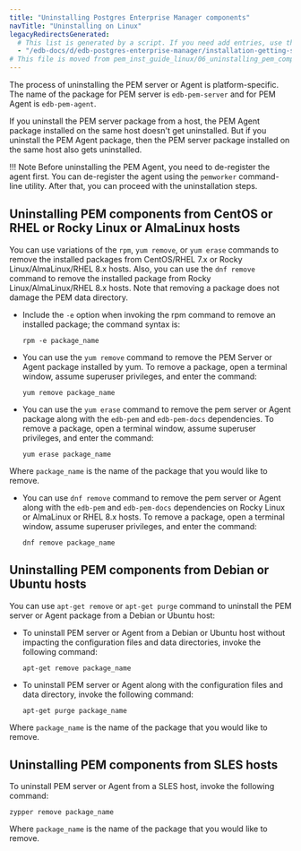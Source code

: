 ```yaml
---
title: "Uninstalling Postgres Enterprise Manager components"
navTitle: "Uninstalling on Linux"
legacyRedirectsGenerated:
  # This list is generated by a script. If you need add entries, use the `legacyRedirects` key.
  - "/edb-docs/d/edb-postgres-enterprise-manager/installation-getting-started/linux-installation-guide/8.0/uninstalling_pem_components.html"
# This file is moved from pem_inst_guide_linux/06_uninstalling_pem_components
---
```


The process of uninstalling the PEM server or Agent is platform-specific. The name of the package for PEM server is `edb-pem-server` and for PEM Agent is `edb-pem-agent`.

If you uninstall the PEM server package from a host, the PEM Agent package installed on the same host doesn't get uninstalled. But if you uninstall the PEM Agent package, then the PEM server package installed on the same host also gets uninstalled.

!!! Note
    Before uninstalling the PEM Agent, you need to de-register the agent first. You can de-register the agent using the `pemworker` command-line utility. After that, you can proceed with the uninstallation steps.

## Uninstalling PEM components from CentOS or RHEL or Rocky Linux or AlmaLinux hosts

You can use variations of the `rpm`, `yum remove`, or `yum erase` commands to remove the installed packages from CentOS/RHEL 7.x or Rocky Linux/AlmaLinux/RHEL 8.x hosts. Also, you can use the `dnf remove` command to remove the installed package from Rocky Linux/AlmaLinux/RHEL 8.x hosts. Note that removing a package does not damage the PEM data directory.

-   Include the `-e` option when invoking the rpm command to remove an installed package; the command syntax is:

    ```text
    rpm -e package_name
    ```

-   You can use the `yum remove` command to remove the PEM Server or Agent package installed by yum. To remove a package, open a terminal window, assume superuser privileges, and enter the command:

    ```text
    yum remove package_name
    ```

-   You can use the `yum erase` command to remove the pem server or Agent package along with the `edb-pem` and `edb-pem-docs` dependencies. To remove a package, open a terminal window, assume superuser privileges, and enter the command:

    ```text
    yum erase package_name
    ```

Where `package_name` is the name of the package that you would like to remove.

-   You can use `dnf remove` command to remove the pem server or Agent along with the `edb-pem` and `edb-pem-docs` dependencies on Rocky Linux or AlmaLinux or RHEL 8.x hosts. To remove a package, open a terminal window, assume superuser privileges, and enter the command:

    ```text
    dnf remove package_name
    ```

## Uninstalling PEM components from Debian or Ubuntu hosts

You can use `apt-get remove` or `apt-get purge` command to uninstall the PEM server or Agent package from a Debian or Ubuntu host:

-   To uninstall PEM server or Agent from a Debian or Ubuntu host without impacting the configuration files and data directories, invoke the following command:

    ```text
    apt-get remove package_name
    ```

-   To uninstall PEM server or Agent along with the configuration files and data directory, invoke the following command:

    ```text
    apt-get purge package_name
    ```

Where `package_name` is the name of the package that you would like to remove.

## Uninstalling PEM components from SLES hosts

To uninstall PEM server or Agent from a SLES host, invoke the following command:

```text
zypper remove package_name
```

Where `package_name` is the name of the package that you would like to remove.
